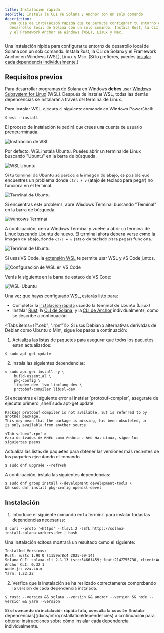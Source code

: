 ```yaml
---
title: Instalación rápida
seoTitle: Instala la CLI de Solana y Anchor con un solo comando
description:
  Una guía de instalación rápida que te permite configurar tu entorno de
  desarrollo local de Solana con un solo comando. Instala Rust, la CLI de Solana
  y el Framework Anchor en Windows (WSL), Linux y Mac.
---
```


Una instalación rápida para configurar tu entorno de desarrollo local de Solana
con un solo comando. Instala Rust, la CLI de Solana y el Framework Anchor en
Windows (WSL), Linux y Mac. (Si lo prefieres, puedes
[instalar cada dependencia individualmente](/docs/intro/installation/dependencies).)

## Requisitos previos

<Accordions>
<Accordion title="Windows">

Para desarrollar programas de Solana en Windows **debes** usar
[Windows Subsystem for Linux](https://learn.microsoft.com/en-us/windows/wsl/install)
(WSL). Después de instalar WSL, todas las demás dependencias se instalarán a
través del terminal de Linux.

Para instalar WSL, ejecuta el siguiente comando en Windows PowerShell:

```terminal
$ wsl --install
```

El proceso de instalación te pedirá que crees una cuenta de usuario
predeterminada.

![Instalación de WSL](/assets/docs/intro/installation/wsl-install.png)

Por defecto, WSL instala Ubuntu. Puedes abrir un terminal de Linux buscando
"Ubuntu" en la barra de búsqueda.

![WSL Ubuntu](/assets/docs/intro/installation/wsl-ubuntu-search.png)

Si tu terminal de Ubuntu se parece a la imagen de abajo, es posible que
encuentres un problema donde `ctrl + v` (atajo de teclado para pegar) no
funciona en el terminal.

![Terminal de Ubuntu](/assets/docs/intro/installation/wsl-ubuntu-terminal-1.png)

Si encuentras este problema, abre Windows Terminal buscando "Terminal" en la
barra de búsqueda.

![Windows Terminal](/assets/docs/intro/installation/wsl-windows-terminal.png)

A continuación, cierra Windows Terminal y vuelve a abrir un terminal de Linux
buscando Ubuntu de nuevo. El terminal ahora debería verse como la imagen de
abajo, donde `ctrl + v` (atajo de teclado para pegar) funciona.

![Terminal de Ubuntu](/assets/docs/intro/installation/wsl-ubuntu-terminal-2.png)

Si usas VS Code, la
[extensión WSL](https://code.visualstudio.com/docs/remote/wsl-tutorial) te
permite usar WSL y VS Code juntos.

![Configuración de WSL en VS Code](/assets/docs/intro/installation/wsl-vscode.png)

Verás lo siguiente en la barra de estado de VS Code:

![WSL: Ubuntu](/assets/docs/intro/installation/wsl-vscode-ubuntu.png)

Una vez que hayas configurado WSL, estarás listo para:

- Completar la [instalación rápida](#installation) usando la terminal de Ubuntu
  (Linux)
- Instalar [Rust](/docs/intro/installation/dependencies#install-rust), la
  [CLI de Solana](/docs/intro/installation/dependencies#install-solana-cli), y
  la [CLI de Anchor](/docs/intro/installation/dependencies#install-anchor-cli)
  individualmente, como se describe a continuación

</Accordion>
<Accordion title="Linux">

<Tabs items={[".deb", ".rpm"]}>
<Tab value=".deb" >
Si usas Debian o alternativas derivadas de Debian como Ubuntu o Mint, sigue los pasos a continuación:

1. Actualiza las listas de paquetes para asegurar que todos los paquetes estén
   actualizados:

```terminal
$ sudo apt-get update
```

2. Instala las siguientes dependencias:

```terminal
$ sudo apt-get install -y \
    build-essential \
    pkg-config \
    libudev-dev llvm libclang-dev \
    protobuf-compiler libssl-dev
```

<Callout>
Si encuentras el siguiente error al instalar `protobuf-compiler`, asegúrate
de ejecutar primero _shell`sudo apt-get update`

```
Package protobuf-compiler is not available, but is referred to by another package.
This may mean that the package is missing, has been obsoleted, or
is only available from another source
```

</Callout>

  </Tab>

    <Tab value=".rpm" >
    Para derivados de RHEL como Fedora o Red Hat Linux, sigue los siguientes pasos.

Actualiza las listas de paquetes para obtener las versiones más recientes de los
paquetes ejecutando el comando.

```terminal
$ sudo dnf upgrade --refresh
```

A continuación, instala las siguientes dependencias:

```terminal
$ sudo dnf group install c-development development-tools \
&& sudo dnf install pkg-config openssl-devel
```

  </Tab>
</Tabs>

</Accordion>
</Accordions>

## Instalación

1. Introduce el siguiente comando en tu terminal para instalar todas las
   dependencias necesarias:

```terminal
$ curl --proto '=https' --tlsv1.2 -sSfL https://solana-install.solana.workers.dev | bash
```

Una instalación exitosa mostrará un resultado como el siguiente:

```txt title="Example output"
Installed Versions:
Rust: rustc 1.90.0 (1159e78c4 2025-09-14)
Solana CLI: solana-cli 2.3.13 (src:5466f459; feat:2142755730, client:Agave)
Anchor CLI: 0.32.1
Node.js: v24.10.0
Yarn: 1.22.22
```

2. Verifica que la instalación se ha realizado correctamente comprobando la
   versión de cada dependencia instalada.

```terminal
$ rustc --version && solana --version && anchor --version && node --version && yarn --version
```

<Callout>
  Si el comando de instalación rápida falla, consulta la sección [Instalar
  dependencias](/docs/intro/installation/dependencies) a continuación para
  obtener instrucciones sobre cómo instalar cada dependencia individualmente.
</Callout>
